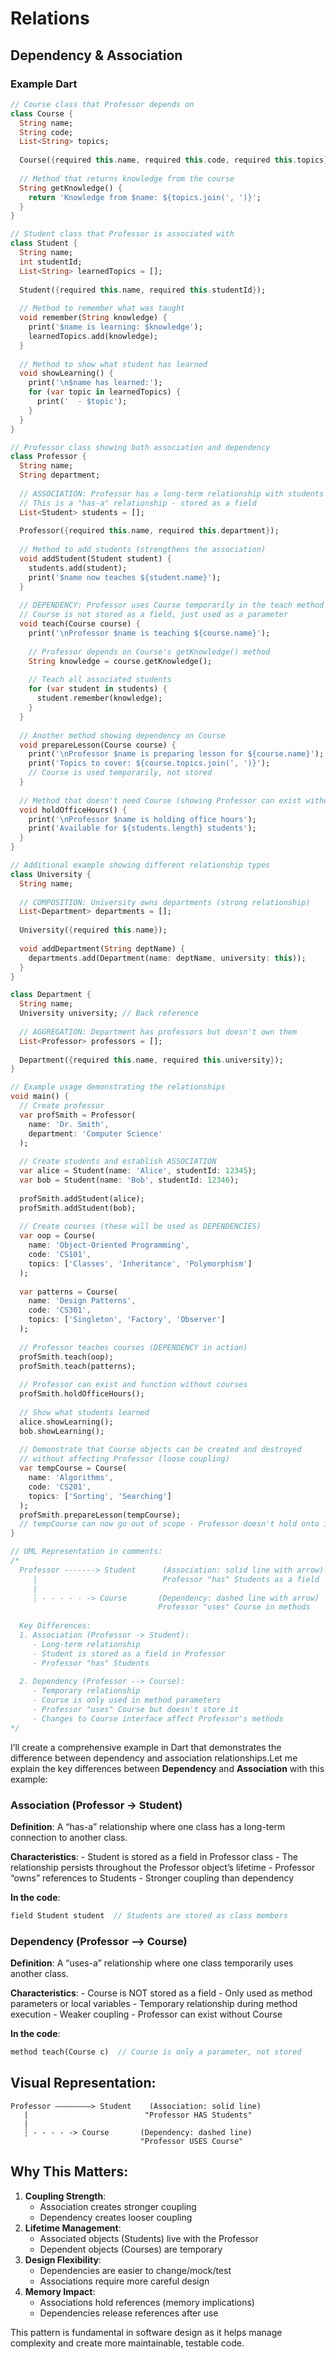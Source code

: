 # Relations

## Dependency & Association

::: {.callout-note appearance="simple" collapse="true"}
### Example Dart
```dart
// Course class that Professor depends on
class Course {
  String name;
  String code;
  List<String> topics;
  
  Course({required this.name, required this.code, required this.topics});
  
  // Method that returns knowledge from the course
  String getKnowledge() {
    return 'Knowledge from $name: ${topics.join(', ')}';
  }
}

// Student class that Professor is associated with
class Student {
  String name;
  int studentId;
  List<String> learnedTopics = [];
  
  Student({required this.name, required this.studentId});
  
  // Method to remember what was taught
  void remember(String knowledge) {
    print('$name is learning: $knowledge');
    learnedTopics.add(knowledge);
  }
  
  // Method to show what student has learned
  void showLearning() {
    print('\n$name has learned:');
    for (var topic in learnedTopics) {
      print('  - $topic');
    }
  }
}

// Professor class showing both association and dependency
class Professor {
  String name;
  String department;
  
  // ASSOCIATION: Professor has a long-term relationship with students
  // This is a "has-a" relationship - stored as a field
  List<Student> students = [];
  
  Professor({required this.name, required this.department});
  
  // Method to add students (strengthens the association)
  void addStudent(Student student) {
    students.add(student);
    print('$name now teaches ${student.name}');
  }
  
  // DEPENDENCY: Professor uses Course temporarily in the teach method
  // Course is not stored as a field, just used as a parameter
  void teach(Course course) {
    print('\nProfessor $name is teaching ${course.name}');
    
    // Professor depends on Course's getKnowledge() method
    String knowledge = course.getKnowledge();
    
    // Teach all associated students
    for (var student in students) {
      student.remember(knowledge);
    }
  }
  
  // Another method showing dependency on Course
  void prepareLesson(Course course) {
    print('\nProfessor $name is preparing lesson for ${course.name}');
    print('Topics to cover: ${course.topics.join(', ')}');
    // Course is used temporarily, not stored
  }
  
  // Method that doesn't need Course (showing Professor can exist without Course)
  void holdOfficeHours() {
    print('\nProfessor $name is holding office hours');
    print('Available for ${students.length} students');
  }
}

// Additional example showing different relationship types
class University {
  String name;
  
  // COMPOSITION: University owns departments (strong relationship)
  List<Department> departments = [];
  
  University({required this.name});
  
  void addDepartment(String deptName) {
    departments.add(Department(name: deptName, university: this));
  }
}

class Department {
  String name;
  University university; // Back reference
  
  // AGGREGATION: Department has professors but doesn't own them
  List<Professor> professors = [];
  
  Department({required this.name, required this.university});
}

// Example usage demonstrating the relationships
void main() {
  // Create professor
  var profSmith = Professor(
    name: 'Dr. Smith',
    department: 'Computer Science'
  );
  
  // Create students and establish ASSOCIATION
  var alice = Student(name: 'Alice', studentId: 12345);
  var bob = Student(name: 'Bob', studentId: 12346);
  
  profSmith.addStudent(alice);
  profSmith.addStudent(bob);
  
  // Create courses (these will be used as DEPENDENCIES)
  var oop = Course(
    name: 'Object-Oriented Programming',
    code: 'CS101',
    topics: ['Classes', 'Inheritance', 'Polymorphism']
  );
  
  var patterns = Course(
    name: 'Design Patterns',
    code: 'CS301',
    topics: ['Singleton', 'Factory', 'Observer']
  );
  
  // Professor teaches courses (DEPENDENCY in action)
  profSmith.teach(oop);
  profSmith.teach(patterns);
  
  // Professor can exist and function without courses
  profSmith.holdOfficeHours();
  
  // Show what students learned
  alice.showLearning();
  bob.showLearning();
  
  // Demonstrate that Course objects can be created and destroyed
  // without affecting Professor (loose coupling)
  var tempCourse = Course(
    name: 'Algorithms',
    code: 'CS201',
    topics: ['Sorting', 'Searching']
  );
  profSmith.prepareLesson(tempCourse);
  // tempCourse can now go out of scope - Professor doesn't hold onto it
}

// UML Representation in comments:
/*
  Professor -------> Student      (Association: solid line with arrow)
     |                            Professor "has" Students as a field
     |
     ┆ - - - - - -> Course       (Dependency: dashed line with arrow)
                                 Professor "uses" Course in methods
                                 
  Key Differences:
  1. Association (Professor -> Student):
     - Long-term relationship
     - Student is stored as a field in Professor
     - Professor "has" Students
     
  2. Dependency (Professor --> Course):
     - Temporary relationship
     - Course is only used in method parameters
     - Professor "uses" Course but doesn't store it
     - Changes to Course interface affect Professor's methods
*/
```
:::

I'll create a comprehensive example in Dart that demonstrates the difference between dependency and association relationships.Let me explain the key differences between **Dependency** and **Association** with this example:

### Association (Professor → Student)

**Definition**: A "has-a" relationship where one class has a long-term connection to another class.

**Characteristics**:
- Student is stored as a field in Professor class
- The relationship persists throughout the Professor object's lifetime
- Professor "owns" references to Students
- Stronger coupling than dependency

**In the code**:
```dart
field Student student  // Students are stored as class members
```

### Dependency (Professor ⟶ Course)

**Definition**: A "uses-a" relationship where one class temporarily uses another class.

**Characteristics**:
- Course is NOT stored as a field
- Only used as method parameters or local variables
- Temporary relationship during method execution
- Weaker coupling - Professor can exist without Course

**In the code**:
```dart
method teach(Course c)  // Course is only a parameter, not stored
```

## Visual Representation:

```
Professor ————————> Student    (Association: solid line)
   |                          "Professor HAS Students"
   |
   ┆ - - - - -> Course       (Dependency: dashed line)
                             "Professor USES Course"
```

## Why This Matters:

1. **Coupling Strength**:
   - Association creates stronger coupling
   - Dependency creates looser coupling

2. **Lifetime Management**:
   - Associated objects (Students) live with the Professor
   - Dependent objects (Courses) are temporary

3. **Design Flexibility**:
   - Dependencies are easier to change/mock/test
   - Associations require more careful design

4. **Memory Impact**:
   - Associations hold references (memory implications)
   - Dependencies release references after use

This pattern is fundamental in software design as it helps manage complexity and create more maintainable, testable code.